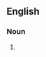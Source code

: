 ==English==

===Noun===
{{en-noun|-|tonsilitises}}

# {{lb|en|medicine}} {{alternative spelling of|tonsillitis|lang=en}}